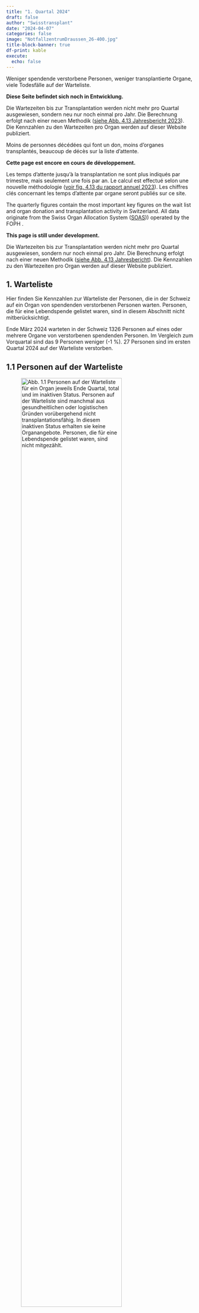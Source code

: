 ```yaml
---
title: "1. Quartal 2024"
draft: false
author: "Swisstransplant"
date: "2024-04-07"
categories: false
image: "NotfallzentrumDraussen_26-400.jpg"
title-block-banner: true
df-print: kable
execute:
  echo: false
---
```


::: {.content-visible when-profile="de"}
Weniger spendende verstorbene Personen, weniger transplantierte Organe, viele Todesfälle auf der Warteliste.

::: {.callout-warning title="Achtung"}
**Diese Seite befindet sich noch in Entwicklung.**
:::

::: {.callout-warning title="Hinweis"}
Die Wartezeiten bis zur Transplantation werden nicht mehr pro Quartal ausgewiesen, sondern neu nur noch einmal pro Jahr. Die Berechnung erfolgt nach einer neuen Methodik ([siehe Abb. 4.13 Jahresbericht 2023](https://www.swisstransplant.org/fileadmin/user_upload/Bilder/Home/Organ-_und_Gewebespende/Fakten_und_Zahlen/Jahreszahlen/2023_ersetzt/Abb_4.13_2023_DE.jpg){target="_blank"}). Die Kennzahlen zu den Wartezeiten pro Organ werden auf dieser Website publiziert.
:::

:::

::: {.content-visible when-profile="fr"}
Moins de personnes décédées qui font un don, moins d'organes transplantés, beaucoup de décès sur la liste d'attente.

::: {.callout-warning title="Attention"}
**Cette page est encore en cours de développement.**
:::

::: {.callout-warning title="Remarque"}
Les temps d’attente jusqu’à la transplantation ne sont plus indiqués par trimestre, mais seulement une fois par an. Le calcul est effectué selon une nouvelle méthodologie ([voir fig. 4.13 du rapport annuel 2023](https://www.swisstransplant.org/fileadmin/user_upload/Bilder/Home/Organ-_und_Gewebespende/Fakten_und_Zahlen/Jahreszahlen/2023_ersetzt/FR_2023/Ill_4.13_2023_FR.jpg){target="_blank"}). Les chiffres clés concernant les temps d'attente par organe seront publiés sur ce site.
:::

:::

::: {.content-visible when-profile="en"}
The quarterly figures contain the most important key figures on the wait list and organ donation and transplantation activity in Switzerland. All data originate from the Swiss Organ Allocation System ([SOAS](https://www.bag.admin.ch/bag/de/home/medizin-und-forschung/transplantationsmedizin/transplantieren-von-organen-geweben-Zellen/zuteilung-organe-gewebe-blut-stammzellen/soas.html){target="_blank"})) operated by the FOPH .

::: {.callout-warning title="Please note"}
**This page is still under development.**
:::

::: {.callout-warning title="Please note"}
Die Wartezeiten bis zur Transplantation werden nicht mehr pro Quartal ausgewiesen, sondern nur noch einmal pro Jahr. Die Berechnung erfolgt nach einer neuen Methodik ([siehe Abb. 4.13 Jahresbericht](https://www.swisstransplant.org/fileadmin/user_upload/Bilder/Home/Organ-_und_Gewebespende/Fakten_und_Zahlen/Jahreszahlen/2023_ersetzt/Abb_4.13_2023_DE.jpg){target="_blank"}). Die Kennzahlen zu den Wartezeiten pro Organ werden auf dieser Website publiziert.
:::

:::

::: {.content-visible when-profile="de"}
# 1. Warteliste

Hier finden Sie Kennzahlen zur Warteliste der Personen, die in der Schweiz auf ein Organ von spendenden verstorbenen Personen warten. Personen, die für eine Lebendspende gelistet waren, sind in diesem Abschnitt nicht mitberücksichtigt.

::: {.callout-tip title="Das Wichtigste in Kürze"}
Ende März 2024 warteten in der Schweiz 1326 Personen auf eines oder mehrere Organe von verstorbenen spendenden Personen. Im Vergleich zum Vorquartal sind das 9 Personen weniger (-1 %). 27 Personen sind im ersten Quartal 2024 auf der Warteliste verstorben.
:::

## 1.1 Personen auf der Warteliste

![**Abb. 1.1** Personen auf der Warteliste für ein Organ jeweils Ende Quartal, total und im inaktiven Status. Personen auf der Warteliste sind manchmal aus gesundheitlichen oder logistischen Gründen vorübergehend nicht transplantationsfähig. In diesem inaktiven Status erhalten sie keine Organangebote. Personen, die für eine Lebendspende gelistet waren, sind nicht mitgezählt.](Fig1.1-de.png){width=80%}

<br>

|Indikator                                   |Letztes Quartal | Veränderung zum Vorquartal    |
|--------------------------------------------|----------------:|-------------------------------:|
|Anzahl Personen auf der Warteliste          |1326             |-9 Personen (-1 %)           |
|Anteil inaktive                             |49 %             |-1 Prozentpunkte


::: {.callout-note title="Lesebeispiel"}
Ende letztes Quartal warteten in der Schweiz 1326 Personen auf eines oder mehrere Organe von verstorbenen spendenden Personen. Im Vergleich zum Vorquartal sind das 9 Personen weniger (-1 %). Fast die Hälfte (49 %) der Personen auf der Warteliste war im inaktiven Status.
:::

## 1.2 Personen auf der Warteliste nach Organ

![**Abb. 1.2** Personen auf der Warteliste für ein Organ jeweils Ende Quartal, total und nach Organ. Personen, die auf mehr als ein Organ warten, sind bei der Gruppe «Multiorgan» dazugezählt. Personen, die für eine Lebendspende gelistet waren, sind nicht mitgezählt.](Fig1.2-de.png){width=80%}

<br>

|Indikator                                       |Letztes Quartal|    Veränderung zum Vorquartal|
|------------------------------------------------|----------------:|-----------------------------:|
|Anzahl Personen auf der Warteliste (alle)       |1326             |-9 (-1 %)          |           
|Multiorgan                                      |40               |-2 (-5 %)          |
|Herz                                            |43               |+1 (+2 %)          |
|Lunge                                           |42               |-4 (-9 %)          |
|Leber                                           |281              |+13 (+5 %)         |
|Niere                                           |907              |-16 (-2 %)         |
|Pankreas/Inselzellen                            |13               |-1 (-7 %)          |
|Dünndarm                                        |0                |+/- 0              |


::: {.callout-note title="Lesebeispiel"}
Von den 1326 Personen auf der Warteliste wartete die grosse Mehrheit auf eine Niere (907; 68 %) oder eine Leber (281; 21 %). 40 Personen warteten auf mehr als ein Organ.
:::

## 1.3 Ereignisse auf der Warteliste

![**Abb. 1.3** Transplantierte Personen und Personen, die auf der Warteliste verstorben sind. Personen, die für eine Lebendspende gelistet waren beziehungsweise eine Lebendspende erhielten, sind nicht mitgezählt.](Fig1.3-de.png){width=80%}

<br>

|Indikator                              |Letztes Quartal   |Veränderung zum Vorquartal                     |
|---------------------------------------|-------------------:|----------------------------------------------:|
|Anzahl transplantierte Personen        |102                 |-36 (-26 %)                         |
|Anzahl verstorbene Personen            |27                  |+8 (+30 %)                          |


::: {.callout-note title="Lesebeispiel"}
Im letzten Quartal erhielten in der Schweiz 102 Personen eines oder mehrere Organe aus einer Organspende nach dem Tod. 27 Personen sind im ersten Quartal 2024 auf der Warteliste verstorben.
:::

:::

::: {.content-visible when-profile="fr"}
# 1. Liste d'attente

Vous trouverez ici les chiffres clés sur la liste d'attente des personnes en attente d'un organe en Suisse. Les personnes listées pour un don de donneur vivant ne sont pas prises en compte dans cette section.

::: {.callout-tip title="L'essentiel en bref"}
Fin Mars 2024, 1326 personnes attendaient en Suisse un ou plusieurs organes de donneurs décédés. Par rapport au trimestre précédent, cela représente 9 personnes de moins (-1 %). 27 personnes sont décédées sur la liste d'attente au premier trimestre 2024.
:::

## 1.1 Personnes en liste d'attente

![**Fig. 1.1** Personnes en liste d'attente pour un organe à la fin de chaque trimestre, au total et en statut inactif. Parfois, les personnes sur la liste d’attente ne peuvent temporairement pas bénéficier d’une transplantation pour des raisons de santé ou de logistique. Dans cet état inactif, elles ne reçoivent pas d'offre d’organes. Les personnes listées pour un don de donneur vivant ne sont pas iclus.](Fig1.1-fr.png){width=80%}

<br>

|Indicateur                                  |Dernier trimestre |Changement par rapport au trimestre précédent       |
|--------------------------------------------|----------------:|---------------------------------------------------:|
|Nombre de patients en liste d'attente       |1326             |-9 patients (-1 %)                                |
|Part dans état inactif                      |49 %             |-1 points de pourcentage                          |

::: {.callout-note title="Exemple de lecture"}
Fin du dernier trimestre, 1326 personnes attendaient en Suisse un ou plusieurs organes de donneurs décédés. Par rapport au trimestre précédent, cela représente 9 personnes de moins (-1 %). Près de la moitié (49 %) des personnes sur la liste d'attente etait dans l'état inactif.
:::

## 1.2 Personnes en liste d'attente par organe

![**Fig. 1.2** Personnes en liste d'attente pour un organe à la fin de chaque trimestre, au total et par organe. Les personnes en attente de plus d'un organe sont comptées dans le groupe « multiorganes ». Les personnes listées pour un don de donneur vivant ne sont pas inclus.](Fig1.2-fr.png){width=80%}

<br>


|Indicateur                                  |Dernier trimestre      |Changement par rapport au trimestre précédent |
|--------------------------------------------|---------------------:|---------------------------------------------:|
|Nombre de patients en liste d'attente       |1326                  |-9 (-1 %)                            | 
|Multiorgan                                  |40                    |-2 (-5 %)                          |
|Cœur                                        |43                    |+1 (+2 %)                          |
|Poumons                                     |42                    |-4 (-9 %)                          |
|Fois                                        |281                   |+13 (+5 %)                         |
|Rein                                        |907                   |-16 (-2 %)                         |
|Pancréas/îlots de Langerhans                |13                    |-1 (-7 %)                           |
|Intestin grêle                              |0                     |+/- 0                                |


::: {.callout-note title="Exemple de lecture"}
Sur les 1326 patients en liste d'attente, la grande majorité attendait un rein (907 ; 68 %) ou un foie (281 ; 21 %). 40 patients attendaient plus d'un organe.
:::

## 1.3 Événements sur la liste d'attente

![**Fig. 1.3** Patients transplantées et patients décédées sur la liste d'attente. Les patients qui étaient sur la liste pour un don de donneur vivant ou qui ont reçu un don de donneur vivant ne sont pas inclus.](Fig1.3-fr.png){width=80%}

|Indicateur                          |Dernier trimestre               |Changement par rapport au trimestre précédent  |
|------------------------------------|------------------------------:|----------------------------------------------:|
|Nombre de patients transplantés     |102                            |-36 (-26 %)                         |
|Nombre de patients décédés          |27                             |+8 (+30 %)                          |

<br>

::: {.callout-note title="Exemple de lecture"}
Au dernier trimestre, 102 patients en Suisse ont reçu un ou plusieurs organes provenant d'un don d'organe après le décès. 27 patients sont décédés sur la liste d'attente.
:::

:::

::: {.content-visible when-profile="en"}
# 1. Wait list

Here you will find key figures on the wait list of people in Switzerland waiting for an organ transplant from deceased donors. People who were listed for a living donation are not included in this section.

::: {.callout-tip title="Most important facts in brief"}
At the end of March 2024, 1326 patients in Switzerland were waiting for one or more organs from deceased donors. Compared to the previous quarter, this is 9 fewer patients (-0.7 %). 27 patients died on the waiting list in the first quarter of 2024.
:::

## 1.1 People on the wait list

![**Fig. 1.1** Translation to be added..](Fig1.1-en.png){width=80%}

<br>


|Indicator                                   |Current quarter  |Change on previous quarter                          |
|--------------------------------------------|----------------:|---------------------------------------------------:|
|Number of patients on wait list             |1326             |-9 patients (-0.7 %)                                |
|Percentage inactive                         |48.8 %           |-1.1 percentage points                              |

## 1.2 People on the wait list by organ

![**Fig. 1.2** Translation to be added..](Fig1.2-en.png){width=80%}

<br>


|Indicator                                   |Current quarter       |Change on previous quarter                    |
|--------------------------------------------|---------------------:|---------------------------------------------:|
|Number of patients on wait list:            |1326                  |-9 patients (-0.7 %)                          |
|Multi-Organ                                 |40                    |-2 patients (-4.8 %)                          |
|Heart                                       |43                    |+1 patient (+2.4 %)                           |
|Lung                                        |42                    |-4 patients (-8.7 %)                          |
|Liver                                       |281                   |+13 patients (+4.9 %)                         |
|Kidney                                      |907                   |-16 patients (-1.7 %)                         |
|Pancreas/islets                             |13                    |-1 patient (-7.1 %)                           |
|Small bowel                                 |0                     |+/- 0 patients                                |


## 1.3 Events on the wait list

![**Fig. 1.3** Translation to be added...](Fig1.3-en.png){width=80%}

<br>

|Indicator                                   |Current quarter        |Change on previous quarter                     |
|--------------------------------------------|----------------------:|----------------------------------------------:|
|Number of patients transplanted             |102                    |-36 patients (-26.1 %)                         |
|Number of patients deceased                 |27                     |+8 patients (+29.6 %)                          |


::: {.callout-note title="Exemple de lecture"}
In the first quarter of 2024, 102 patients in Switzerland received one or more organs from deceased organ donation. 27 patients died on the waiting list.
:::

:::

::: {.content-visible when-profile="de"}

# 2. Organspende

Hier finden Sie Kennzahlen zur Organspende nach dem Tod und zur Organ-Lebendspende in der Schweiz.

::: {.callout-tip title="Das Wichtigste in Kürze"}
Im ersten Quartal 2024 haben in der Schweiz 39 Personen ihre Organe nach dem Tod gespendet. Im Vergleich zum Vorquartal sind das 11 Personen weniger (-22 %). Von den 39 Personen waren 17 (44 %) im Hirntod nach Herz-Kreislauf-Stillstand. 104 Organe von verstorbenen spendenden Personen wurden in der Schweiz transplantiert, das sind 38 weniger (-26.8 %) als im Vorquartal. Mit 2.4 Organen ist auch die durchschnittliche Anzahl transplantierter Organe pro spendende verstorbene Person zurückgegangen, insbesondere bei der Spende im Hirntod nach Herz-Kreislauf-Stillstand (DCD).
:::

## 2.1 Für eine Organspende nach dem Tod freigegebene Personen

![**Abb. 2.1** In der Schweiz von Swisstransplant für die Organspende nach dem Tod freigegebene verstorbene Personen. Eine Person wird freigegeben, wenn bei aussichtloser Prognose eine Zustimmung zur Organspende vorliegt und sie medizinisch für eine Organspende mindestens eines Organs qualifiziert. «Utilisiert» bedeutet, es konnte mindestens ein Organ transplantiert werden. «Effektiv» bedeutet, ein chirurgischer Eingriff mit der Absicht zur Organentnahme zum Zweck einer Transplantation erfolgte, aber kein Organ konnte transplantiert werden. «Nicht utilisiert» bedeutet, es kam nicht zu einem chirurgischen Eingriff mit der Absicht zur Organentnahme zum Zweck einer Transplantation.](Fig2.1-de.png){width=80%}

<br>

|Indikator                               |Letztes Quartal        |Veränderung zum Vorquartal                    |
|----------------------------------------|------------------------:|---------------------------------------------:|
|Anzahl freigegebene Personen            |47                       |-11 Personen (-19 %)                        |
|Anteil Nicht utilisierte                |17 %                     |+3 Prozentpunkte                            |
|Anteil Effektive                        |2 %                      |-1 Prozentpunkte                            |
|Anteil Utilisierte                      |81 %                     |+2 Prozentpunkte                            |


::: {.callout-note title="Lesebeispiel"}
Im letzten Quartal hat Swisstransplant 47 Personen aus der Schweiz für eine Organspende nach dem Tod freigegeben. Das sind 11 weniger als im Vorquartal. Die Utilisierungsrate betrug 81 %.
:::

## 2.2 Spendende verstorbene Personen

![**Abb. 2.2** Spendende verstorbene Personen in der Schweiz. DBD: Spende im Hirntod, DCD: Spende im Hirntod nach Herz-Kreislauf-Stillstand. Als spendende Person gilt jede verstorbene Person, bei der ein chirurgischer Eingriff mit der Absicht zur Organentnahme zum Zweck einer Transplantation erfolgt ist.](Fig2.2-de.png){width=80%}

<br>

|Indikator                                 |Letztes Quartal   |Veränderung zum Vorquartal    |
|------------------------------------------|-------------------:|-----------------------------:|
|Anzahl spendende Personen (alle)          |39                  |-11 (-22 %)        |
|DCD                                       |17 (44 %)           |-7 (-29 %)         |
|DBD                                       |22 (56 %)           |-4 (-15 %)         |

::: {.callout-note title="Lesebeispiel"}
Im letzten Quartal haben in der Schweiz 39 Personen ihre Organe nach dem Tod gespendet. Im Vergleich zum Vorquartal sind das 11 Personen weniger (-22 %). Von den 39 spendenden verstorbenen Personen waren 17 (44 %) im Hirntod nach Herz-Kreislauf-Stillstand (DCD).
:::


## 2.3 Transplantierte Organe von spendenden verstorbenen Personen

![**Abb. 2.3** In der Schweiz transplantierte Organe von spendenden verstorbenen Person (inklusive aus dem Ausland stammende Organe).](Fig2.3-de.png){width=80%}

<br>


|Indikator                                 |Letztes Quartal    |Veränderung zum Vorquartal  |
|------------------------------------------|--------------------:|---------------------------:|
|Anzahl transplantierte Organe (alle)      |104                  |-38 (-27 %)        |
|Herz                                      |9                    |-2         |
|Lunge                                     |11                   |-6         |
|Leber                                     |27                   |-5         |
|Niere                                     |55                   |-22        |
|Pankreas/Inselzellen                      |2                    |-3         |


::: {.callout-note title="Lesebeispiel"}
Im letzten Quartal wurden in der Schweiz 104 Organe von spendenden verstorbenen Person transplantiert. Im Vergleich zum Vorquartal sind das 38 Organe weniger (-27 %).
:::


## 2.4 Transplantierte Organe pro spendende verstorbene Person

![**Abb. 2.4** Durchschnittliche Anzahl transplantierte Organe pro spendende verstorbene Person, Mittelwerte (Standardabweichungen). DBD: Spende im Hirntod, DCD: Spende im Hirntod nach Herz-Kreislauf-Stillstand.](Fig2.4-de.png){width=80%}

<br>


|Indikator                                |Letztes Quartal   |Veränderung zum Vorquartal                    |
|-----------------------------------------|-------------------:|---------------------------------------------:|
|Organe pro spendende Person (alle)       |2.4                 |-0.4                                   |
|DBD                                      |2.8                 |-0.1                                   |
|DCD                                      |2.0                 |-0.7                                   |


::: {.callout-note title="Lesebeispiel"}
Im letzten Quartal wurden in der Schweiz durchschnittlich 2.4 Organe pro spendende verstorbene Person transplantiert. Im Vergleich zum Vorquartal sind das 0.4 Organe weniger. Insbesondere wurden weniger Organe pro spendende verstorbene Person im Hirntod nach Herz-Kreislauf-Stillstand (DCD) transplantiert.
:::

## 2.5 Spendende lebende Personen

![**Abb. 2.5** Spendende lebende Personen in der Schweiz, total und nach Organ. Bei Lebendspenden entspricht die Anzahl spendender Personen gleich der Anzahl transplantierter Organe.](Fig2.5-de.png){width=80%} 

<br>

|Indikator                                   |Letztes Quartal   |Veränderung zum Vorquartal        |
|--------------------------------------------|-------------------:|---------------------------------:|
|Anzahl spendende Personen (alle)            |38                |+2 (+6 %)                       |
|Leber                                       |1 (3 %)           |+/-0                     |
|Niere                                       |37 (97 %)         |+2                       |


::: {.callout-note title="Lesebeispiel"}
Im letzten Quartal haben in der Schweiz 37 lebende Personen eine ihrer Nieren gespendet und 1 Person einen Teil ihrer Leber. Das sind 2 Nieren-Lebendspenden mehr als im Vorquartal.
:::

:::

::: {.content-visible when-profile="fr"}
# 2. Don d'organes
Vous trouverez ici les chiffre clés sur le don d'organes après le décès et le don d'organes de donneur vivant en Suisse.

::: {.callout-tip title="L'essentiel en bref"}
Au premier trimestre 2024, 39 personnes ont fait don de leurs organes après leur décès en Suisse. Ce sont 11 personnes de moins (-22,0 %) comparé au trimestre précédent. Parmi ces 39 personnes décédées, 17 (43,6 %) étaient en état de mort cérébrale après un arrêt cardio-circulatoire. 104 organes de donneurs décédés ont été transplantés en Suisse, soit 38 de moins (-26,8 %) qu'au trimestre précédent. Avec 2,4 organes, le nombre moyen d'organes transplantés par donneur décédée a également diminué, en particulier pour les dons en état de mort cérébrale après un arrêt cardio-circulatoire (DCD).
:::

## 2.1 Personnes approuvées à faire un don d'organes après le décès

![**Fig. 2.1** Personnes décédées en Suisse et approuvées par Swisstransplant pour le don d'organes après le décès. Une personne est approuvée si, en cas de pronostic sans espoir, elle a donné son consentement au don d'organes et qu'elle est médicalement qualifiée pour le don d'au moins un organe. « Utilisé » signifie qu'au moins un organe a pu être transplanté. « Effectif » signifie qu'une intervention chirurgicale a eu lieu avec l'intention de prélever un organe en vue d'une transplantation, mais qu'aucun organe n'a pu être transplanté. « Non utilisé » signifie qu'il n'y a pas eu d'intervention d'intervention chirurgicale dans l’intention d’un prélèvement d’organes aux fins d’une transplantation.](Fig2.1-fr.png){width=80%}

<br>

|Indicateur                               |Dernier trimestre        | Changement par rapport au trimestre précédent |
|-----------------------------------------|-----------------------:|----------------------------------------------:|
|Nombre de personnes approuvées           |47                      |-11 personnes (-19 %)                        |
|Proportion non utilisée                  |17 %                    |+3 Points de pourcentage                     |
|Proportion effectif                      |2 %                     |-1 Points de pourcentage                     |
|Proportion utilisée                      |81 %                    |-2 Points de pourcentage                     |


::: {.callout-note title="Exemple de lecture"}
Au dernier trimestre, Swisstransplant a approuvées 47 personnes en Suisse pour un don d'organe après le décès. Ce sont 11 de moins qu'au trimestre précédent. Le taux d'utilisation était de 81 %.
:::

## 2.2 Donneurs décédés

![**Fig. 2.2** 	Donneurs décédés en Suisse. DBD: don en état de mort cérébrale, DCD: don en état de mort cérébrale après un arrêt cardio-circulatoire. Est considérée comme donneur toute personne décédée qui a subi une intervention chirurgicale dans l’intention d’un prélèvement d’organes aux fins d’une transplantation.](Fig2.2-fr.png){width=80%}

<br>

|Indicateur                                  |Dernier trimestre       |Changement par rapport au trimestre précédent |
|--------------------------------------------|----------------------:|---------------------------------------------:|
|Nombre de donneurs (tous)                   |39                     |-11 (-22 %)                       |
|DCD                                         |17 (44 %)              |-7 (-29 %)                        |
|DBD                                         |22 (56 %)              |-4 (+15 %)                        |


::: {.callout-note title="Exemple de lecture"}
Au dernier trimestre, 39 personnes ont fait don de leurs organes après leur décès en Suisse. Par rapport au trimestre précédent, cela représente 11 personnes de moins (-22 %). Parmi ces 39 personnes décédées, 17 (44 %) étaient en état de mort cérébrale après un arrêt cardio-circulatoire.
:::

## 2.3 Organes transplantés de donneurs décédés

![**Fig 2.3** Organes transplantés en Suisse de donneurs décédés (incluant les organes provenant de l'étranger), total et par organe.](Fig2.3-fr.png){width=80%}

<br>

|Indicateur                                  |Dernier trimestre       |Changement par rapport au trimestre précédent |
|--------------------------------------------|----------------------:|---------------------------------------------:|
|Nombre d'organes transplantés (tous)        |104                    |-38 (-27 %)                         |
|Cœur                                        |9                      |-2                          |
|Poumons                                     |2                      |-3                          |
|Fois                                        |27                     |-5                          |
|Reins                                       |55                     |-22                         |
|Pancréas/îlots de Langerhans                |2                      |+/-0                        |


::: {.callout-note title="Exemple de lecture"}
Au dernier trimestre, 104 organes ont été transplantés en Suisse de donneurs décédés. Par rapport au trimestre précédent, cela représente 38 organes de moins (-26.7 %).
:::

## 2.4 Organes transplantés par donneur décédé

![**Fig 2.4** Nombre d’organes transplantés par donneur décédé (moyenne et écart-type). DBD: don en état de mort cérébrale, DCD: don en état de mort cérébrale après un arrêt cardio-circulatoire.](Fig2.4-fr.png){width=80%}

<br>

|Indicateur                               |Dernier trimestre    |Changement par rapport au trimestre précédent |
|-----------------------------------------|-------------------:|---------------------------------------------:|
|Organes par donneur (tous      )         |2.4                 |-0.4                                   |
|DBD                                      |2.8                 |-0.1                                   |
|DCD                                      |2.0                 |-0.7                                   |

::: {.callout-note title="Exemple de lecture"}
Au dernier trimestre, 2,4 organes ont été transplantés en moyenne en Suisse par donneur décédé. Par rapport au trimestre précédent, cela représente 0,4 organe de moins. En particulier, moins d'organes ont été transplantés par donneur décédé en état de mort cérébrale après un arrêt cardio-circulatoire.
:::

## 2.5 Donneurs vivants

![**Fig 2.5** Donneurs vivants en Suisse, au total et par organe. Pour les dons de donneurs vivants, le nombre de donneurs est égal au nombre d'organes transplantés.](Fig2.5-fr.png){width=80%}

<br>

|Indicateur                                  |Dernier trimestre     |Changement par rapport au trimestre précédent |
|--------------------------------------------|--------------------:|---------------------------------------------:|
|Nombre de donneurs vivants (tous)           |38                   |+2 (+6 %)                                  |
|Fois                                        |1 (3 %)              |+/-0                                |
|Rein                                        |37 (97 %)            |+2                                  |


::: {.callout-note title="Exemple de lecture"}
Au premier trimestre 2024, 38 personnes vivantes en Suisse ont donnée un de leurs reins et 1 personne a donnée une partie de son foie. Cela représente 2 dons de reins de plus par rapport au trimestre précédent.
:::


:::

::: {.content-visible when-profile="en"}
# 2. Organ donation

## 2.1 People approved for deceased organ donation

![**Fig. 2.1** Translation...](Fig2.1-en.png){width=80%}

## 2.2 Deceased donors

![**Fig. 2.2** Translation...](Fig2.2-en.png){width=80%}

## 2.3 Organs transplanted from deceased donors

![**Fig. 2.3** Organs transplanted in Switzerland from deceased donors, including organs from deceased donors abroad.](Fig2.3-en.png){width=80%}

## 2.4 Organs transplanted per deceased donor

![**Fig. 2.4** Translation needed...](Fig2.4-en.png){width=80%}

## 2.5 Living donors

![**Fig 2.5** Translation to be added...](Fig2.5-en.png){width=80%}

:::


::: {.content-visible when-profile="de"}
# 3. Transplantationen

Hier finden Sie Kennzahlen zu Personen, die ein Organ von einer spendenden verstorbenen Person erhielten. Einerseits sind dies Personen in der Schweiz, die ein Organ von einer spendenden verstorbenen Person aus der Schweiz oder aus dem Ausland erhielten. Andererseits sind dies Personen im Ausland, die ein Organ von einer verstorbenen Person aus der Schweiz erhielten, wenn in der Schweiz für ein Organ keine passende Person gefunden werden konnte. Kennzahlen zur Lebendspende von Niere und Leber finden Sie unter 2.5.

::: {.callout-tip title="Das Wichtigste in Kürze"}
Im ersten Quartal 2024 erhielten in der Schweiz 102 Personen eines oder mehrere Organe von spendenen verstorbenen Personen. Im Vergleich zum Vorquartal sind das 36 Transplantationen (rund 26 %) weniger. Von den 102 Personen erhielten 9 Personen ein Organ aus dem Ausland.
:::

## 3.1 In der Schweiz transplantierte Personen

![**Abb. 3.1** Transplantierte Personen in der Schweiz, die ein Organ von einer spendenden verstorbenen Person erhielten, total und nach Art der Transplantation. «Multiorgan» bedeutet, eine Person erhielt mehr als ein Organ gleichzeitig. Organe von spendenden verstorbenen Personen aus dem Ausland sind miteingerechnet, Organe aus Lebendspenden sind nicht miteingerechnet.](Fig3.1-de.png){width=80%}

<br>

|Indikator                                    |Letztes Quartal     |Veränderung zum Vorquartal              |
|---------------------------------------------|---------------------:|---------------------------------------:|
|Anzahl transplantierte Personen (alle)       |102                   |-36 (-26 %)                  |
|Multiorgan                                   |2                     |-2                   |
|Herz                                         |9                     |-2                    |
|Lunge                                        |11                    |-6                    |
|Leber                                        |27                    |-5                    |
|Niere                                        |53                    |-20                   |
|Pankreas/Inselzellen                         |0                     |+/-0                  |


::: {.callout-note title="Lesebeispiel"}
Im letzten Quartal erhielten in der Schweiz 102 Personen eines oder mehrere Organe von spendenden verstorbenen Personen. Im Vergleich zum Vorquartal sind das 36 Transplantationen weniger(-26 %). Im ersten Quartal erhielten 2 Personen je eine Niere und eine Bauchspeicheldrüse (Pankreas).
:::

## 3.2 In der Schweiz transplantierte Personen mit Organen aus dem Ausland

![**Abb. 3.2** Transplantierte Personen in der Schweiz, die ein Organ von einer spendenden verstorbenen Person aus dem Ausland erhielten, total und nach Art der Transplantation.](Fig3.2-de.png){width=80%}

<br>

|Indikator                                      |Letztes Quartal       |Veränderung zum Vorquartal              |
|-----------------------------------------------|-----------------------:|---------------------------------------:|
|Anzahl transplantierte Personen mit Organen aus dem Ausland |9          |-3 (-25 %)                   |


::: {.callout-note title="Lesebeispiel"}
Im letzten Quartal erhielten in der Schweiz 9 Personen Organe von spendenden verstorbenen Personen aus dem Ausland. Im Vergleich zum Vorquartal sind das 3 Transplantationen weniger (-25 %).
:::

## 3.3 Im Ausland transplantierte Personen

![**Abb. 3.3** Im Ausland transplantierte Personen, die ein Organ von einer spendenden verstorbenen Person aus der Schweiz erhielten, total und nach Art der Transplantation.](Fig3.3-de.png){width=80%}

<br>

|Indikator                                         |Letztes Quartal     |Veränderung zum Vorquartal            |
|--------------------------------------------------|-------------------:|---------------------------------------:|
|Anzahl transplantierte Personen im Ausland        |0                   |-9 (-100 %)                  |

::: {.callout-note title="Lesebeispiel"}
Im letzten Quartal erhielten im Ausland keine Patientinnen und Patienten Organe von spendenden verstorbenen Personen aus der Schweiz. Im Vorquartal waren es 9 Patientinnen und Patienten.
:::

## 3.4 Herztransplantationen

![**Abb. 3.4** Herztransplantationen in der Schweiz, aufgeteilt nach DBD- und DCD-Spende. Multiorgantransplantationen sind mitgezählt. DBD: Spende im Hirntod, DCD: Spende im Hirntod nach Herz-Kreislauf-Stillstand.](Fig3.4-de.png){width=80%}

<br>

|Indikator                                   |Letztes Quartal         |Veränderung zum Vorquartal            |
|--------------------------------------------|-----------------------:|---------------------------------------:|
|Anzahl Herztransplantationen (alle)         |9                       |-2 (-18 %)          |
|DCD                                         |1 (11 %)                |-1            |
|DBD                                         |8 (89 %)                |-1            |

::: {.callout-note title="Lesebeispiel"}
Im letzten Quartal erhielten in der Schweiz 9 Personen eine Herztransplantation. Im Vergleich zum Vorquartal sind das 2 Herztransplantationen weniger (-18 %).
:::

## 3.5 Lungentransplantationen

![**Abb. 3.5** Lungentransplantationen in der Schweiz, aufgeteilt nach DBD- und DCD-Spende. Multiorgantransplantationen sind mitgezählt. DBD: Spende im Hirntod, DCD: Spende im Hirntod nach Herz-Kreislauf-Stillstand. ](Fig3.5-de.png){width=80%}

<br>

|Indikator                                   |Letztes Quartal        |Veränderung zum Vorquartal              |
|--------------------------------------------|------------------------:|---------------------------------------:|
|Anzahl Lungentransplantationen (alle)       |11                       |-6 (-35 %)          |
|DCD                                         |3 (27 %)                 |-3          |
|DBD                                         |8 (73 %)                 |-3          |

::: {.callout-note title="Lesebeispiel"}
Im letzten Quartal erhielten in der Schweiz 11 Personen eine Lungentransplantation. Im Vergleich zum Vorquartal sind das 6 Lungentransplantationen weniger (-35 %).
:::

## 3.6 Lebertransplantationen

![**Abb. 3.6** Lebertransplantationen in der Schweiz aus einer Organspende nach dem Tod, aufgeteilt nach DBD- und DCD-Spende. Multiorgantransplantationen sind mitgezählt. DBD: Spende im Hirntod, DCD: Spende im Hirntod nach Herz-Kreislauf-Stillstand. ](Fig3.6-de.png){width=80%}

<br>

|Indikator                                   |Letztes Quartal         |Veränderung zum Vorquartal            |
|--------------------------------------------|-----------------------:|---------------------------------------:|
|Anzahl Lebertransplantationen (alle)        |27                      |-5 (-16 %)          |
|DCD                                         |7 (26 %)                |-4           |
|DBD                                         |20 (74 %)               |-1           |

::: {.callout-note title="Lesebeispiel"}
Im letzten Quartal erhielten in der Schweiz 27 Personen eine Lebertransplantation aus einer Organspende nach dem Tod. Im Vergleich zum Vorquartal sind das 5 Lebertransplantationen weniger (-16 %).
:::

## 3.7 Nierentransplantationen

![**Abb. 3.7** Nierentransplantationen in der Schweiz aus einer Organspende nach dem Tod, aufgeteilt nach DBD- und DCD-Spende. Multiorgantransplantationen sind mitgezählt. DBD: Spende im Hirntod, DCD: Spende im Hirntod nach Herz-Kreislauf-Stillstand.](Fig3.7-de.png){width=80%}

<br>

|Indikator                                   |Letztes Quartal       |Veränderung zum Vorquartal              |
|--------------------------------------------|-----------------------:|---------------------------------------:|
|Anzahl Nierentransplantationen (alle)       |55                      |-22 (-29 %)         |
|DCD                                         |24 (44 %)               |-18         |
|DBD                                         |31 (56 %)               |-4          |


::: {.callout-note title="Lesebeispiel"}
Im letzten Quartal erhielten in der Schweiz 55 Personen eine Nierentransplantation aus einer Organspende nach dem Tod. Im Vergleich zum Vorquartal sind das 22 Nierentransplantationen weniger (-29 %).
:::

## 3.8 Pankreas/Inselzellen-Transplantationen

![**Abb. 3.8** Pankreas/Inselzellen-Transplantationen in der Schweiz, aufgeteilt nach DBD- und DCD-Spende. Multiorgantransplantationen sind mitgezählt. DBD: Spende im Hirntod, DCD: Spende im Hirntod nach Herz-Kreislauf-Stillstand.](Fig3.8-de.png){width=80%}

<br>

|Indikator                                             |Letztes Quartal          |Veränderung zum Vorquartal  |
|------------------------------------------------------|------------------------:|-----------------------------:|
|Anzahl Pankreas-/Inselzellen-Transplantationen (alle) |2                        |-3 (-60 %)|
|DCD                                                   |1 (50 %)                 |-1        |
|DBD                                                   |1 (50 %)                 |-2        |

::: {.callout-note title="Lesebeispiel"}
Im letzten Quartal erhielten in der Schweiz 2 Personen eine Pankreas/Inselzellen-Transplantation. Im Vergleich zum Vorquartal sind das 3 Transplantationen weniger (-60 %).
:::


:::

::: {.content-visible when-profile="fr"}
# 3. Transplantations

Vous trouverez ici les chiffres clés sur les patients qui ont reçu un organe d'un donneur décédé. Il s'agit d'une part de patients en Suisse qui ont reçu un organe d'un donneur décédé en Suisse ou à l'étranger. D'autre part, il s'agit de personnes à l'étranger qui ont reçu un organe d'une personne décédée en Suisse, lorsqu'aucune personne compatible n'a pu être trouvée en Suisse pour un organe. Vous trouverez les chiffres clés concernant le don de rein et de foie par des donneurs vivants au point 2.5.

::: {.callout-tip title="L'essentiel en bref"}
Au premier trimestre 2024, 102 personnes ont reçu en Suisse un ou plusieurs organes de donneurs décédées. Par rapport au trimestre précédent, cela représente 36 transplantations de moins (environ 26 %). Parmi les 102 patients, 9 ont reçu un organe provenant de l'étranger.
:::

## 3.1 Patients transplantés en Suisse

![**Fig. 3.1** Patients transplantés en Suisse qui ont reçu un organe d'un donneur décédé, au total et par type de transplantation. « Multiorganes » signifie qu'un patient a reçu plus d'un organe à la fois. Les organes de donneurs décédés provenant de l'étranger sont inclus, les organes provenant de donneurs vivants ne sont pas inclus.](Fig3.1-fr.png){width=80%}

<br>

|Indicateur                               |Dernier trimestre      | Changement par rapport au trimestre précédent |
|-----------------------------------------|---------------------:|----------------------------------------------:|
|Nombre de patients transplantés (tous)   |102                   |-36 (-26 %)                         |
|Multiorgan                               |2                     |-2                   |
|Cœur                                     |9                     |-2                   |
|Poumons                                  |11                    |-6                   |
|Fois                                     |27                    |-5                   |
|Reins                                    |53                    |-20                  |
|Pancréas/îlots de Langerhans             |0                     |+/-0                 |


::: {.callout-note title="Exemple de lecture"}
Au dernier trimestre, 102 personnes ont reçu en Suisse un ou plusieurs organes de donneurs décédés. Par rapport au trimestre précédent, cela représente 36 transplantations de moins (-26 %). Au premier trimestre, 2 personnes ont reçu un rein et un pancréas (transplantation multiorgan).
:::

## 3.2 Patients transplantés en Suisse avec organes de l'étranger

![**Fig. 3.2** Patients transplantés en Suisse qui ont reçu un organe d'un donneur décédée de l'étranger, total et par type de transplantation.](Fig3.2-fr.png){width=80%}

<br>

|Indicateur                                     |Dernier trimestre   |Changement par rapport au trimestre précédent |
|-----------------------------------------------|-----------------------:|----------------------------------------:|
|Nombre de patients transplantés avec des organes provenant de l'étranger |9 |-3 (-25 %)                |

::: {.callout-note title="Exemple de lecture"}
Au dernier trimestre, 9 patients ont reçu en Suisse des organes provenant de donneurs décédés à l'étranger. Par rapport au trimestre précédent, cela représente 3 transplantations de moins (-25 %).
:::

## 3.3 Patients transplantés à l'étranger

![**Fig. 3.3** Patients transplantés à l'étranger qui ont reçu un organe d'un donneur décédée en Suisse, total et par type de transplantation.](Fig3.3-fr.png){width=80%}

<br>

|Indicateur                                       |Dernier trimestre    |Changement par rapport au trimestre précédent |
|-------------------------------------------------|-------------------:|---------------------------------------:|
|Nombre de patients transplantés à l'étranger     |0                   |-9 (-100 %)                  |

::: {.callout-note title="Exemple de lecture"}
Au dernier trimestre, aucun patient n'a reçu à l'étranger d'organes provenant de donneurs décédés en Suisse. Au trimestre précédent, il s'agissait de 9 patients.
:::

## 3.4 Transplantations du cœur

![**Fig. 3.4** Transplantations du cœur en Suisse, réparties en dons DBD et DCD. Les transplantations combinées sont inclus. DBD : donneurs en état de mort cérébrale, DCD : donneurs en état de mort cérébrale après un arrêt cardio-circulatoire.](Fig3.4-fr.png){width=80%}

<br>

|Indicateur                                  |Dernier trimestre    |Changement par rapport au trimestre précédent |
|--------------------------------------------|-----------------------:|---------------------------------------:|
|Nombre de transplantations du coeur         |9                       |-2 (-18 %)          |
|DCD                                         |1 (11 %)              |-1            |
|DBD                                         |8 (89 %)              |-1            |

::: {.callout-note title="Exemple de lecture"}
Au dernier trimestre, 9 personnes ont reçu une transplantation cardiaque en Suisse. Par rapport au trimestre précédent, cela représente 2 transplantations cardiaques de moins (-18 %).
:::

## 3.5 Transplantations de poumons

![**Fig. 3.5** Transplantations de poumons en Suisse, réparties en dons DBD et DCD. Les transplantations combinées sont inclus DBD : donneurs en état de mort cérébrale, DCD : donneurs en état de mort cérébrale après un arrêt cardio-circulatoire.](Fig3.5-fr.png){width=80%}

<br>

|Indicateur                                  |Dernier trimestre    |Changement par rapport au trimestre précédent |
|--------------------------------------------|------------------------:|---------------------------------------:|
|Nombre de transplantations de poumons       |11                       |-6 (-35 %)          |
|DCD                                         |3 (27 %)               |-3          |
|DBD                                         |8 (73 %)               |-3          |

::: {.callout-note title="Exemple de lecture"}
Au dernier trimestre, 11 personnes ont reçu une transplantation poulmonaire en Suisse. Par rapport au trimestre précédent, cela représente 6 transplantations pulmonaires de moins (-35 %).
:::

## 3.6 Transplantations du foie

![**Fig. 3.6** Transplantations du foie des donneurs decédés en Suisse, réparties en dons DBD et DCD. Les transplantations combinées sont inclus. DBD : donneurs en état de mort cérébrale, DCD : donneurs en état de mort cérébrale après un arrêt cardio-circulatoire.](Fig3.6-fr.png){width=80%}

<br>

|Indicateur                                  |Dernier trimestre    |Changement par rapport au trimestre précédent |
|--------------------------------------------|-----------------------:|---------------------------------------:|
|Nombre de transplantations du foie (tous)   |27                      |-5 (-16 %)          |
|DCD                                         |7 (26 %)                       |-4          |
|DBD                                         |20 (74 %)                      |-1           |

::: {.callout-note title="Exemple de lecture"}
Au dernier trimestre, 27 personnes ont reçu une transplantation hépatique en Suisse, provenant d'un don d'organe après le décès. Par rapport au trimestre précédent, cela représente 5 transplantations hépatiques de moins (-16 %).
:::

## 3.7 Transplantations de reins

![**Fig. 3.7** Transplantations de reins de donneur decédé en Suisse, réparties en dons DBD et DCD. Les transplantations combinées sont inclus. DBD : donneurs en état de mort cérébrale, DCD : donneurs en état de mort cérébrale après un arrêt cardio-circulatoire.](Fig3.7-fr.png){width=80%}

<br>

|Indicateur                                  |Dernier trimestre    |Changement par rapport au trimestre précédent |
|--------------------------------------------|-----------------------:|---------------------------------------:|
|Nombre de transplantations de reins (tous)  |55                      |-22 (-29 %)         |
|DCD                                         |24 (44 %)               |-18         |
|DBD                                         |31 (56 %)               |-4          |


::: {.callout-note title="Exemple de lecture"}
Au dernier trimestre, 55 personnes ont reçu une transplantation rénale en Suisse, provenant d'un don d'organe après le décès. Par rapport au trimestre précédent, cela représente 22 transplantations rénales de moins (-29 %).
:::

## 3.8 Transplantations de pancréas et d’îlots de Langerhans

![**Fig. 3.8** Transplantations de pancréas et d’îlots, réparties en dons DBD et DCD. Les transplantations combinées sont inclus. DBD : donneurs en état de mort cérébrale, DCD : donneurs en état de mort cérébrale après un arrêt cardio-circulatoire.](Fig3.8-fr.png){width=80%}

<br>

|Indicateur                                  |Dernier trimestre    |Changement par rapport au trimestre précédent |
|------------------------------------------------------|------------------------:|-----------------------------:|
|Nombre de transplantations de pancréas et d’îlots (tous) |2                     |-3 (-60 %)  |
|DCD                                                   |1 (50 %)                 |-1          |
|DBD                                                   |1 (50 %)                 |-2          |

::: {.callout-note title="Exemple de lecture"}
Au dernier trimestre, 2 personnes ont reçu une transplantation de pancréas/d’îlots en Suisse. Par rapport au trimestre précédent, cela représente 3 transplantations de moins (-60 %).
:::

:::

::: {.content-visible when-profile="en"}
# 3. Transplants

## 3.1 Patients transplanted in Switzerland

![**Fig. 3.1** Translation needed...](Fig3.1-en.png){width=80%}
## 3.2 Patients transplanted in Switzerland with organs from abroad

![**Fig. 3.2** Translation needed...](Fig3.2-en.png){width=80%}

## 3.3 Patients transplanted abroad

![**Fig. 3.3** Translation needed...](Fig3.3-en.png){width=80%}

## 3.4 Heart transplants

![*Fig. 3.4** Translation needed...](Fig3.4-en.png){width=80%}

## 3.5 Lung transplants

![**Fig. 3.5** Translation needed..](Fig3.5-en.png){width=80%}

## 3.6 Liver transplants

![*Fig. 3.6** Translation needed...](Fig3.6-en.png){width=80%}

## 3.7 Kidney transplants

![**Fig. 3.7** Translation needed...](Fig3.7-en.png){width=80%}

## 3.8 Pancreas/islet cell transplants

![**Fig. 3.8** Translation needed...](Fig3.8-en.png){width=80%}
:::